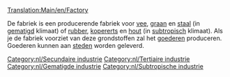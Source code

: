[[Translation:Main/en/Factory]]
{{Template:Industrieën/Nl
|Image=[[File:en/Factory.png]]
|name=Fabriek
|climates=[[Main/en/Klimaat/Nl#Gematigd|Gematigd]], [[Main/en/Klimaat/Nl#Subtropisch|Subtropisch]].
|accepts=[[Main/nl/Vee|vee]], [[Main/nl/Graan|graan]], [[Main/nl/Staal|staal]] (gematigd alleen),<br/> [[Main/nl/Rubber|rubber]], [[Main/nl/Kopererts|kopererts]], [[Main/nl/Hout|hout]]  (subtropische alleen).
|produces=[[Main/nl/Goederen|Goederen]]
|notes=Niet aanwezig in [[Main/en/Klimaat/Nl#Subarctisch|subarctisch]] of [[Main/en/Klimaat/Nl#Speelgoedland|speelgoedland]]
}}

De fabriek is een producerende fabriek voor [[Main/nl/Vee|vee]], [[Main/nl/Graan|graan]] en [[Main/nl/Staal|staal]] (in [[Main/en/Klimaat/Nl#Gematigd|gematigd]] klimaat) of [[Main/nl/Rubber|rubber]], [[Main/nl/Kopererts|kopererts]] en [[Main/nl/Hout|hout]] (in [[Main/en/Klimaat/Nl#Subtropisch|subtropisch]] klimaat). Als je de fabriek voorziet van deze grondstoffen zal het [[Main/nl/Goederen|goederen]] produceren. Goederen kunnen aan [[Main/nl/Gemeente|steden]] worden geleverd.


{{nl/Navbox Industrieën}}
[[Category:nl/Secundaire industrie]]
[[Category:nl/Tertiaire industrie]]
[[Category:nl/Gematigde industrie]]
[[Category:nl/Subtropische industrie]]